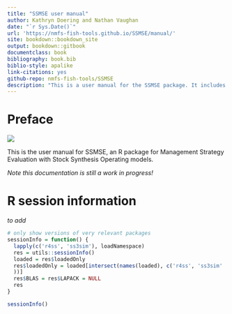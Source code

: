 ```yaml
--- 
title: "SSMSE user manual"
author: Kathryn Doering and Nathan Vaughan
date: "`r Sys.Date()`"
url: 'https://nmfs-fish-tools.github.io/SSMSE/manual/'
site: bookdown::bookdown_site
output: bookdown::gitbook
documentclass: book
bibliography: book.bib
biblio-style: apalike
link-citations: yes
github-repo: nmfs-fish-tools/SSMSE
description: "This is a user manual for the SSMSE package. It includes documentation and examples."
---
```


# Preface {-}

![](images/ssmse_icon_small.png)

This is the user manual for SSMSE, an R package for Management Strategy Evaluation with Stock Synthesis Operating models.

*Note this documentation is still a work in progress!*

# R session information {-}

*to add*
```r
# only show versions of very relevant packages
sessionInfo = function() {
  lapply(c('r4ss', 'ss3sim'), loadNamespace)
  res = utils::sessionInfo()
  loaded = res$loadedOnly
  res$loadedOnly = loaded[intersect(names(loaded), c('r4ss', 'ss3sim'
  ))]
  res$BLAS = res$LAPACK = NULL
  res
}
```

```r
sessionInfo()
```
